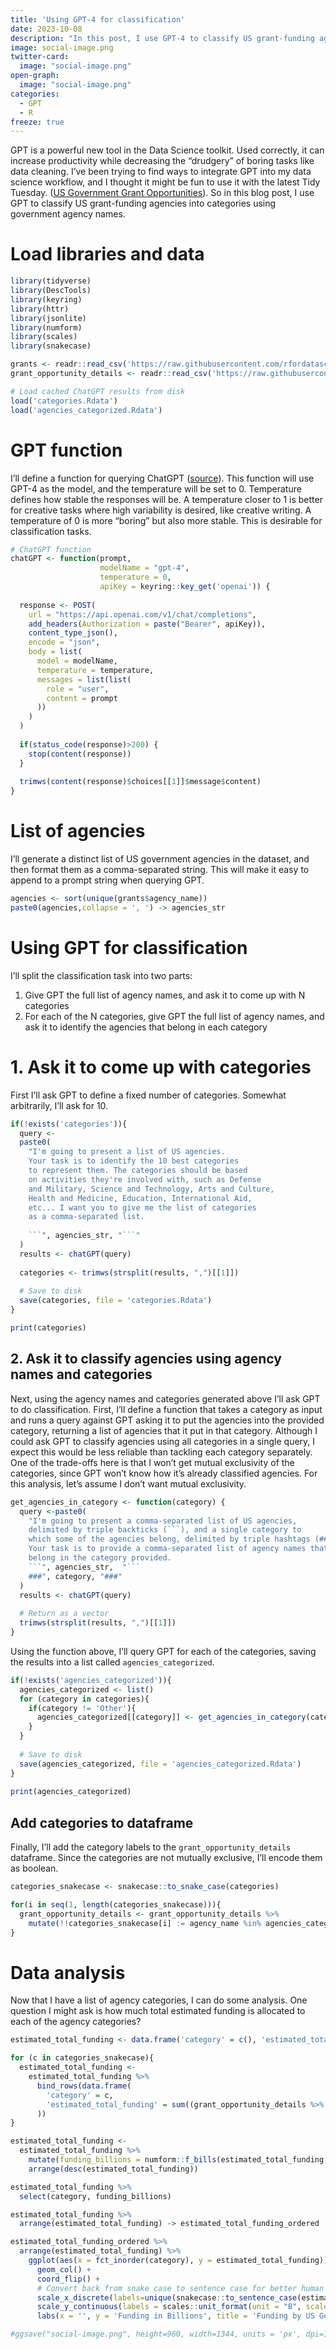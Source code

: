 ```yaml
---
title: 'Using GPT-4 for classification'
date: 2023-10-08
description: "In this post, I use GPT-4 to classify US grant-funding agencies into 10 categories using government agency names. Then I summarize funding by category."
image: social-image.png
twitter-card:
  image: "social-image.png"
open-graph:
  image: "social-image.png"
categories:
  - GPT
  - R
freeze: true
---
```


GPT is a powerful new tool in the Data Science toolkit. Used correctly, it can increase productivity while decreasing the "drudgery" of boring tasks like data cleaning. I've been trying to find ways to integrate GPT into my data science workflow, and I thought it might be fun to use it with the latest Tidy Tuesday. ([US Government Grant Opportunities](https://github.com/rfordatascience/tidytuesday/blob/master/data/2023/2023-10-03/readme.md)). So in this blog post, I use GPT to classify US grant-funding agencies into categories using government agency names.

# Load libraries and data

```r
library(tidyverse)
library(DescTools)
library(keyring)
library(httr)
library(jsonlite)
library(numform)
library(scales)
library(snakecase)

grants <- readr::read_csv('https://raw.githubusercontent.com/rfordatascience/tidytuesday/master/data/2023/2023-10-03/grants.csv')
grant_opportunity_details <- readr::read_csv('https://raw.githubusercontent.com/rfordatascience/tidytuesday/master/data/2023/2023-10-03/grant_opportunity_details.csv')

# Load cached ChatGPT results from disk
load('categories.Rdata')
load('agencies_categorized.Rdata')
```

# GPT function

I'll define a function for querying ChatGPT ([source](https://www.listendata.com/2023/05/chatgpt-in-r.html)). This function will use GPT-4 as the model, and the temperature will be set to 0. Temperature defines how stable the responses will be. A temperature closer to 1 is better for creative tasks where high variability is desired, like creative writing. A temperature of 0 is more "boring" but also more stable. This is desirable for classification tasks.

```r
# ChatGPT function
chatGPT <- function(prompt, 
                    modelName = "gpt-4",
                    temperature = 0,
                    apiKey = keyring::key_get('openai')) {
  
  response <- POST(
    url = "https://api.openai.com/v1/chat/completions", 
    add_headers(Authorization = paste("Bearer", apiKey)),
    content_type_json(),
    encode = "json",
    body = list(
      model = modelName,
      temperature = temperature,
      messages = list(list(
        role = "user", 
        content = prompt
      ))
    )
  )
  
  if(status_code(response)>200) {
    stop(content(response))
  }
  
  trimws(content(response)$choices[[1]]$message$content)
}
```

# List of agencies

I'll generate a distinct list of US government agencies in the dataset, and then format them as a comma-separated string. This will make it easy to append to a prompt string when querying GPT.

```r
agencies <- sort(unique(grants$agency_name))
paste0(agencies,collapse = ', ') -> agencies_str
```

# Using GPT for classification

I'll split the classification task into two parts:

1. Give GPT the full list of agency names, and ask it to come up with N categories
2. For each of the N categories, give GPT the full list of agency names, and ask it to identify the agencies that belong in each category

# 1. Ask it to come up with categories

First I'll ask GPT to define a fixed number of categories. Somewhat arbitrarily, I'll ask for 10.

```r
if(!exists('categories')){
  query <- 
  paste0(
    "I'm going to present a list of US agencies. 
    Your task is to identify the 10 best categories 
    to represent them. The categories should be based 
    on activities they're involved with, such as Defense 
    and Military, Science and Technology, Arts and Culture, 
    Health and Medicine, Education, International Aid, 
    etc... I want you to give me the list of categories 
    as a comma-separated list.
    
    ```", agencies_str, "```"
  )
  results <- chatGPT(query)
  
  categories <- trimws(strsplit(results, ",")[[1]])
  
  # Save to disk
  save(categories, file = 'categories.Rdata')
}

print(categories)
```

## 2. Ask it to classify agencies using agency names and categories

Next, using the agency names and categories generated above I'll ask GPT to do classification. First, I'll define a function that takes a category as input and runs a query against GPT asking it to put the agencies into the provided category, returning a list of agencies that it put in that category. Although I could ask GPT to classify agencies using all categories in a single query, I expect this would be less reliable than tackling each category separately. One of the trade-offs here is that I won't get mutual exclusivity of the categories, since GPT won't know how it's already classified agencies. For this analysis, let's assume I don't want mutual exclusivity.

```r
get_agencies_in_category <- function(category) {
  query <-paste0(
    "I'm going to present a comma-separated list of US agencies,
    delimited by triple backticks (```), and a single category to 
    which some of the agencies belong, delimited by triple hashtags (###). 
    Your task is to provide a comma-separated list of agency names that 
    belong in the category provided.
    ```", agencies_str,  "```
    ###", category, "###"
  )
  results <- chatGPT(query)
  
  # Return as a vector
  trimws(strsplit(results, ",")[[1]])
}
```

Using the function above, I'll query GPT for each of the categories, saving the results into a list called `agencies_categorized`.

```r
if(!exists('agencies_categorized')){
  agencies_categorized <- list()
  for (category in categories){
    if(category != 'Other'){
      agencies_categorized[[category]] <- get_agencies_in_category(category) 
    }
  }
  
  # Save to disk
  save(agencies_categorized, file = 'agencies_categorized.Rdata')
}
  
print(agencies_categorized)
```

## Add categories to dataframe

Finally, I'll add the category labels to the `grant_opportunity_details` dataframe. Since the categories are not mutually exclusive, I'll encode them as boolean.

```r
categories_snakecase <- snakecase::to_snake_case(categories)

for(i in seq(1, length(categories_snakecase))){
  grant_opportunity_details <- grant_opportunity_details %>%
    mutate(!!categories_snakecase[i] := agency_name %in% agencies_categorized[i][[1]])
}
```

# Data analysis

Now that I have a list of agency categories, I can do some analysis. One question I might ask is how much total estimated funding is allocated to each of the agency categories?

```r
estimated_total_funding <- data.frame('category' = c(), 'estimated_total_funding' = c())

for (c in categories_snakecase){
  estimated_total_funding <-
    estimated_total_funding %>%
      bind_rows(data.frame(
        'category' = c,
        'estimated_total_funding' = sum((grant_opportunity_details %>% filter(!!sym(c)))$estimated_total_program_funding, na.rm=T)
      ))
}

estimated_total_funding <- 
  estimated_total_funding %>%
    mutate(funding_billions = numform::f_bills(estimated_total_funding, digits=-8)) %>%
    arrange(desc(estimated_total_funding))

estimated_total_funding %>%
  select(category, funding_billions)
```

```r
estimated_total_funding %>%
  arrange(estimated_total_funding) -> estimated_total_funding_ordered

estimated_total_funding_ordered %>%
  arrange(estimated_total_funding) %>%
    ggplot(aes(x = fct_inorder(category), y = estimated_total_funding)) +
      geom_col() +
      coord_flip() +
      # Convert back from snake case to sentence case for better human readability
      scale_x_discrete(labels=unique(snakecase::to_sentence_case(estimated_total_funding_ordered$category))) +
      scale_y_continuous(labels = scales::unit_format(unit = "B", scale = 1e-9)) +
      labs(x = '', y = 'Funding in Billions', title = 'Funding by US Government Agency Category')
```

```r
#ggsave("social-image.png", height=960, width=1344, units = 'px', dpi=150)
```

